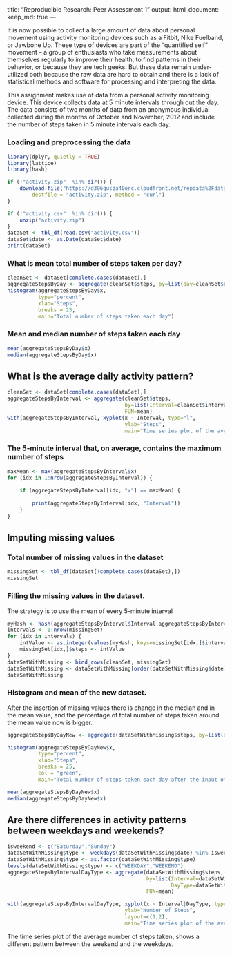 <!-- rmarkdown v1 -->
---
title: "Reproducible Research: Peer Assessment 1"
output: 
  html_document:
    keep_md: true
---

It is now possible to collect a large amount of data about personal movement using activity monitoring devices such as a Fitbit, Nike Fuelband, or Jawbone Up. These type of devices are part of the “quantified self” movement – a group of enthusiasts who take measurements about themselves regularly to improve their health, to find patterns in their behavior, or because they are tech geeks. But these data remain under-utilized both because the raw data are hard to obtain and there is a lack of statistical methods and software for processing and interpreting the data.

This assignment makes use of data from a personal activity monitoring device. This device collects data at 5 minute intervals through out the day. The data consists of two months of data from an anonymous individual collected during the months of October and November, 2012 and include the number of steps taken in 5 minute intervals each day.

### Loading and preprocessing the data


```r
library(dplyr, quietly = TRUE)
library(lattice)
library(hash)

if (!"activity.zip"  %in% dir()) {
    download.file("https://d396qusza40orc.cloudfront.net/repdata%2Fdata%2Factivity.zip", 
        destfile = "activity.zip", method = "curl")
}

if (!"activity.csv"  %in% dir()) {
    unzip("activity.zip")
}
dataSet <- tbl_df(read.csv("activity.csv"))
dataSet$date <- as.Date(dataSet$date)
print(dataSet)
```

### What is mean total number of steps taken per day?

```r

cleanSet <- dataSet[complete.cases(dataSet),]
aggregateStepsByDay <- aggregate(cleanSet$steps, by=list(day=cleanSet$date), FUN=sum)
histogram(aggregateStepsByDay$x,
          type="percent",
          xlab="Steps",
          breaks = 25,
          main="Total number of steps taken each day")

```

### Mean and median number of steps taken each day
```r
mean(aggregateStepsByDay$x)
median(aggregateStepsByDay$x)
```

## What is the average daily activity pattern?

```r
cleanSet <- dataSet[complete.cases(dataSet),]
aggregateStepsByInterval <- aggregate(cleanSet$steps, 
                                      by=list(Interval=cleanSet$interval), 
                                      FUN=mean)
with(aggregateStepsByInterval, xyplot(x ~ Interval, type="l",
                                      ylab="Steps",
                                      main="Time series plot of the average number of steps taken"))

```

### The 5-minute interval that, on average, contains the maximum number of steps

```r
maxMean <- max(aggregateStepsByInterval$x)
for (idx in 1:nrow(aggregateStepsByInterval)) {
    
    if (aggregateStepsByInterval[idx, "x"] == maxMean) {
        
        print(aggregateStepsByInterval[idx, "Interval"])
    }
}
```

## Imputing missing values

### Total number of missing values in the dataset
```r
missingSet <- tbl_df(dataSet[!complete.cases(dataSet),])
missingSet
```

###  Filling the missing values in the dataset. 
The strategy is to use the mean of every 5-minute interval
```r

myHash <- hash(aggregateStepsByInterval$Interval,aggregateStepsByInterval$x)
intervals <- 1:nrow(missingSet)
for (idx in intervals) {
    intValue <- as.integer(values(myHash, keys=missingSet[idx,]$interval))
    missingSet[idx,]$steps <- intValue
}
dataSetWithMissing <- bind_rows(cleanSet, missingSet)
dataSetWithMissing <- dataSetWithMissing[order(dataSetWithMissing$date),]
dataSetWithMissing

```

###  Histogram and mean of the new dataset. 
After the insertion of missing values there is change in the median and in the mean value, and the percentage of total number of steps taken around the mean value now is bigger. 


```r

aggregateStepsByDayNew <- aggregate(dataSetWithMissing$steps, by=list(day=dataSetWithMissing$date), FUN=sum)

histogram(aggregateStepsByDayNew$x,
          type="percent",
          xlab="Steps",
          breaks = 25,
          col = "green",
          main="Total number of steps taken each day after the input of missing data")

mean(aggregateStepsByDayNew$x)
median(aggregateStepsByDayNew$x)
```

## Are there differences in activity patterns between weekdays and weekends?

```r

isweekend <- c("Saturday","Sunday")
dataSetWithMissing$type <- weekdays(dataSetWithMissing$date) %in% isweekend
dataSetWithMissing$type <- as.factor(dataSetWithMissing$type)
levels(dataSetWithMissing$type) <- c("WEEKDAY","WEEKEND")
aggregateStepsByIntervalDayType <- aggregate(dataSetWithMissing$steps, 
                                             by=list(Interval=dataSetWithMissing$interval, 
                                                     DayType=dataSetWithMissing$type), 
                                             FUN=mean)

with(aggregateStepsByIntervalDayType, xyplot(x ~ Interval|DayType, type="l",
                                      ylab="Number of Steps",
                                      layout=c(1,2),
                                      main="Time series plot of the average number of steps taken"))
```

The time series plot of the average number of steps taken, shows a different pattern between  the weekend and the weekdays.
